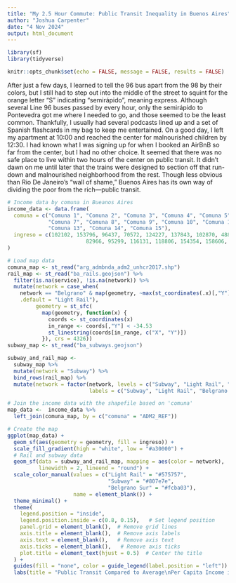 ```yaml
---
title: "My 2.5 Hour Commute: Public Transit Inequality in Buenos Aires"
author: "Joshua Carpenter"
date: "4 Nov 2024"
output: html_document
---
```


```r
library(sf)
library(tidyverse)

knitr::opts_chunk$set(echo = FALSE, message = FALSE, results = FALSE)
```

After just a few days, I learned to tell the 96 bus apart from the 98 by their colors, but I still had to step out into the middle of the street to squint for the orange letter "S" indicating "semirápido", meaning express. Although several Line 96 buses passed by every hour, only the semirápido to Pontevedra got me where I needed to go, and those seemed to be the least common. Thankfully, I usually had several podcasts lined up and a set of Spanish flashcards in my bag to keep me entertained. On a good day, I left my apartment at 10:00 and reached the center for malnourished children by 12:30. I had known what I was signing up for when I booked an AirBnB so far from the center, but I had no other choice. It seemed that there was no safe place to live within two hours of the center on public transit. It didn't dawn on me until later that the trains were designed to section off that run-down and malnourished neighborhood from the rest. Though less obvious than Rio De Janeiro's "wall of shame," Buenos Aires has its own way of dividing the poor from the rich&mdash;public transit.




```r
# Income data by comuna in Bueanos Aires
income_data <- data.frame(
  comuna = c("Comuna 1", "Comuna 2", "Comuna 3", "Comuna 4", "Comuna 5", "Comuna 6",
             "Comuna 7", "Comuna 8", "Comuna 9", "Comuna 10", "Comuna 11", "Comuna 12",
             "Comuna 13", "Comuna 14", "Comuna 15"),
  ingreso = c(102102, 153796, 96437, 70572, 124227, 137843, 102870, 48860, 
                         82966, 95299, 116131, 118806, 154354, 158606, 125320)
)

# Load map data
comuna_map <- st_read("arg_admbnda_adm2_unhcr2017.shp")
rail_map <- st_read("ba_rails.geojson") %>%
  filter(is.na(service), !is.na(network)) %>%
  mutate(network = case_when(
    network == "Belgrano" & map(geometry, ~max(st_coordinates(.x)[,"Y"])) < -34.6 ~ "Belgrano Sur",
    .default = "Light Rail"),
         geometry = st_sfc(
           map(geometry, function(x) {
             coords <- st_coordinates(x)
             in_range <- coords[,"Y"] < -34.53
             st_linestring(coords[in_range, c("X", "Y")])
           }), crs = 4326))
subway_map <- st_read("ba_subways.geojson")

subway_and_rail_map <-
  subway_map %>%
  mutate(network = "Subway") %>%
  bind_rows(rail_map) %>%
  mutate(network = factor(network, levels = c("Subway", "Light Rail", "Belgrano Sur"), 
                          labels = c("Subway", "Light Rail", "Belgrano Sur")))

# Join the income data with the shapefile based on 'comuna'
map_data <-  income_data %>%
  left_join(comuna_map, by = c("comuna" = "ADM2_REF"))

# Create the map
ggplot(map_data) +
  geom_sf(aes(geometry = geometry, fill = ingreso)) +
  scale_fill_gradient(high = "white", low = "#a30000") +
  # Rail and subway data
  geom_sf(data = subway_and_rail_map, mapping = aes(color = network),
          linewidth = 2, lineend = "round") +
  scale_color_manual(values = c("Light Rail" = "#575757", 
                                "Subway" = "#807e7e",
                                "Belgrano Sur" = "#fcba03"),
                     name = element_blank()) +
  theme_minimal() +
  theme(
    legend.position = "inside",
    legend.position.inside = c(0.8, 0.15),   # Set legend position
    panel.grid = element_blank(),  # Remove grid lines
    axis.title = element_blank(),  # Remove axis labels
    axis.text = element_blank(),   # Remove axis text
    axis.ticks = element_blank(),   # Remove axis ticks
    plot.title = element_text(hjust = 0.5)  # Center the title
  ) +
  guides(fill = "none", color = guide_legend(label.position = "left")) +
  labs(title = "Public Transit Compared to Average\nPer Capita Income in Buenos Aires")
```

